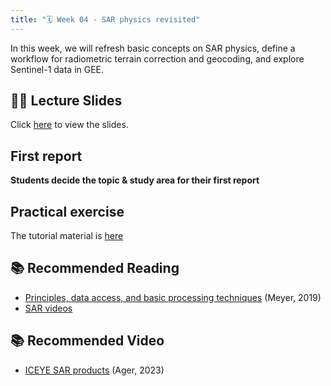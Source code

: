 ```yaml
---
title: "🗓️ Week 04 - SAR physics revisited"
---
```


In this  week, we will refresh basic concepts on SAR physics, define a workflow for radiometric terrain correction and geocoding, and explore Sentinel-1 data in GEE.


## 👨‍🏫 Lecture Slides 

Click [here](slides.qmd) to view the slides.

## First report 

**Students decide the topic & study area for their first report**

## Practical exercise

The tutorial  material is [here](lab.qmd)


## 📚 Recommended Reading

- [Principles, data access, and basic processing techniques]()  (Meyer, 2019)
- [SAR videos](https://www.iceye.com/blog/iceye-sar-videos-published-technical-insights-and-highlights)

## 📚 Recommended Video

- [ICEYE SAR products](https://www.iceye.com/vos-talk3-video-page) (Ager, 2023)

